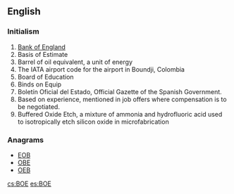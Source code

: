 ==English==
{{wikipedia}}

===Initialism===
{{en-initialism}}

# [[Bank of England]]
# Basis of Estimate
# Barrel of oil equivalent, a unit of energy
# The IATA airport code for the airport in Boundji, Colombia
# Board of Education
# Binds on Equip
# Boletín Oficial del Estado, Official Gazette of the Spanish Government.
# Based on experience, mentioned in job offers where compensation is to be negotiated.
# Buffered Oxide Etch, a mixture of ammonia and hydrofluoric acid used to isotropically etch silicon oxide in microfabrication

===Anagrams===
* [[EOB#English|EOB]]
* [[OBE#English|OBE]]
* [[OEB#English|OEB]]

[[cs:BOE]]
[[es:BOE]]